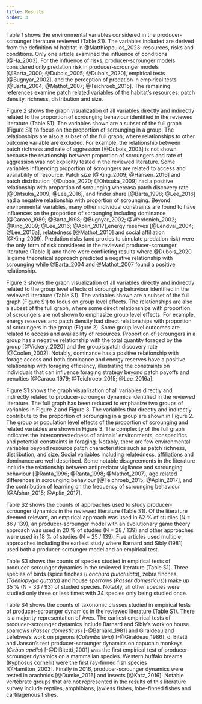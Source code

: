 ```yaml
---
title: Results
order: 3
---
```


Table 1 shows the environmental variables considered in the producer-scrounger literature reviewed (Table S1). The variables included are derived from the definition of habitat in @Matthiopoulos_2023: resources, risks and conditions. Only one article examined the influence of conditions [@Ha_2003]. For the influence of risks, producer-scrounger models considered only predation risk in producer-scrounger models [@Barta_2000; @Dubois_2005; @Dubois_2020], empirical tests [@Bugnyar_2002], and the perception of predation in empirical tests [@Barta_2004; @Mathot_2007; @Teichroeb_2015]. The remaining references examine patch related variables of the habitat's resources: patch density, richness, distribution and size. 

<!-- 
also note that three way interactions, for example, 
Where patches are dense, scrounging is disfavored because of the time invested in contests (Dubois_2005)

are not included in the graph visualizations
-->


Figure 2 shows the graph visualization of all variables directly and indirectly related to the proportion of scrounging behaviour identified in the reviewed literature (Table S1). The variables shown are a subset of the full graph (Figure S1) to focus on the proportion of scrounging in a group. The relationships are also a subset of the full graph, where relationships to other outcome variable are excluded. For example, the relationship between patch richness and rate of aggression [@Dubois_2003] is not shown because the relationship between proportion of scroungers and rate of aggression was not explicitly tested in the reviewed literature. Some variables influencing proportion of scroungers are related to access and availability of resource. Patch size [@King_2009; @Hansen_2016] and patch distribution [@Dubois_2020; @Ohtsuka_2009] had a positive relationship with proportion of scrounging whereasa patch discovery rate [@Ohtsuka_2009; @Lee_2016], and finder share [@Barta_1998; @Lee_2016] had a negative relationship with proportion of scrounging. Beyond environmental variables, many other individual constraints are found to have influences on the proportion of scrounging including dominance [@Caraco_1989; @Barta_1998; @Bugnyar_2002; @Werdenich_2002; @King_2009; @Lee_2016; @Aplin_2017],energy reserves [@Lendvai_2004; @Lee_2016a], relatedness [@Mathot_2010] and social affiliation [@King_2009]. Predation risks (and proxies to simulate predation risk) were the only form of risk considered in the reviewed producer-scrounger literature (Table 1) and there were conflicting results where @Dubois_2020 's game theoretical approach predicted a negative relationship with scrounging while @Barta_2004 and @Mathot_2007 found a positive relationship. 


Figure 3 shows the graph visualization of all variables directly and indirectly related to the group level effects of scrounging behaviour identified in the reviewed literature (Table S1). The variables shown are a subset of the full graph (Figure S1) to focus on group level effects. The relationships are also a subset of the full graph, where some direct relationships with proportion of scroungers are not shown to emphasize group level effects. For example, energy reserves and patch density had direct relationships with proportion of scroungers in the group (Figure 2). Some group level outcomes are related to access and availability of resources. Proportion of scroungers in a group has a negative relationship with the total quantity foraged by the group [@Vickery_2020] and the group's patch discovery rate [@Coolen_2002]. Notably, dominance has a positive relationship with forage access and both dominance and energy reserves have a positive relationship with foraging efficiency, illustrating the constraints on individuals that can influence foraging strategy beyond patch payoffs and penalties [@Caraco_1979; @Teichroeb_2015; @Lee_2016a].



Figure S1 shows the graph visualization of all variables directly and indirectly related to producer-scrounger dynamics identified in the reviewed literature. The full graph has been reduced to emphasize two groups of variables in Figure 2 and Figure 3. The variables that directly and indirectly contribute to the proportion of scrounging in a group are shown in Figure 2. The group or population level effects of the proportion of scrounging and related variables are shown in Figure 3. The complexity of the full graph indicates the interconnectedness of animals' environments, conspecifics and potential constraints in foraging. Notably, there are few environmental variables beyond resource patch characteristics such as  patch richness, distribution, and size. Social variables including relatedness, affiliations and dominance are well described. Some notable disagreements in the literature include the relationship between antipredator vigilance and scrounging behaviour [@Ranta_1996; @Ranta_1998; @Mathot_2007], age related differences in scrounging behaviour [@Teichroeb_2015; @Aplin_2017], and the contribution of learning on the frequency of scrounging behaviour [@Afshar_2015; @Aplin_2017]. 


Table S2 shows the counts of approaches used to study producer-scrounger dynamics in the reviewed literature (Table S1). Of the literature deemed relevant, an empirical approach was used in 62 % of studies (N = 86 / 139), an producer-scrounger model with an evolutionary game theory approach was used in 20 % of studies (N = 28 / 139) and other approaches were used in 18 % of studies (N = 25 / 139). Five articles used multiple approaches including the earliest study where Barnard and Sibly (1981) used both a producer-scrounger model and an empirical test. 

Table S3 shows the counts of species studied in empirical tests of producer-scrounger dynamics in the reviewed literature (Table S1). Three species of birds (spice finches (*Lonchura punctulata*), zebra finches (*Taeniopygia guttata*) and house sparrows (*Passer domesticus*)) make up 35 % (N = 33 / 93) of studied species. Notably, all other species were studied only three or less times with 34 species only being studied once. 

Table S4 shows the counts of taxonomic classes studied in empirical tests of producer-scrounger dynamics in the reviewed literature (Table S1). There is a majority representation of Aves. The earliest empirical tests of producer-scrounger dynamics include Barnard and Sibly's work on house sparrows (*Passer domesticus*) [-@Barnard_1981] and Giraldeau and Lefebvre's work on pigeons (*Columba livia*) [-@Giraldeau_1986]. di Bitetti and Janson's test producer-scrounger dynamics on capuchin monkeys (*Cebus apella*) [-@DiBitetti_2001] was the first empirical test of producer-scrounger dynamics on a mammalian species. Western buffalo breams (Kyphosus cornelii) were the first ray-finned fish species [@Hamilton_2003]. Finally in 2016, producer-scrounger dynamics were tested in arachnids [@Dumke_2016] and insects [@Katz_2016]. Notable vertebrate groups that are not represented in the results of this literature survey include reptiles, amphibians, jawless fishes, lobe-finned fishes and cartilagenous fishes. 

